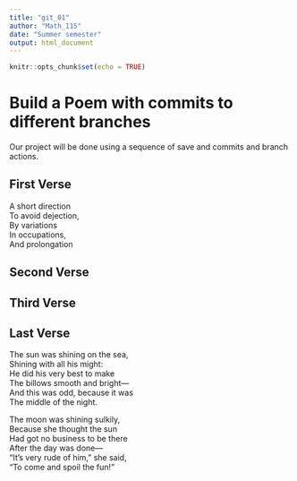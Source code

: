 ```yaml
---
title: "git_01"
author: "Math_115"
date: "Summer semester"
output: html_document
---
```


```r
knitr::opts_chunk$set(echo = TRUE)
```
# Build a Poem with commits to different branches
Our project will be done using a sequence of save and commits and branch actions.
<!-- Do not modify or change any text in "!--" bracketed areas such as this --- these are instructions to
you, if you change any of this the git program will notice it and compromise your git merging strategy !-->

## First Verse 
<!--Put the first five lines of a poem by Lewis Carrol in this section!-->
A short direction   
To avoid dejection,   
By variations   
In occupations,   
And prolongation  


## Second Verse
<!--Put the first five lines of a poem by Robert Frost here!-->

## Third Verse
<!--Put the first two verses of The Walrus and the Carpenter here!-->

## Last Verse
<!--Put a short poem you created using chatGPT of 20 to 30 lines,here!-->
The sun was shining on the sea,   
Shining with all his might:   
He did his very best to make    
The billows smooth and bright—    
And this was odd, because it was    
The middle of the night.      

The moon was shining sulkily,   
Because she thought the sun   
Had got no business to be there   
After the day was done—   
"It's very rude of him," she said,    
"To come and spoil the fun!"    
